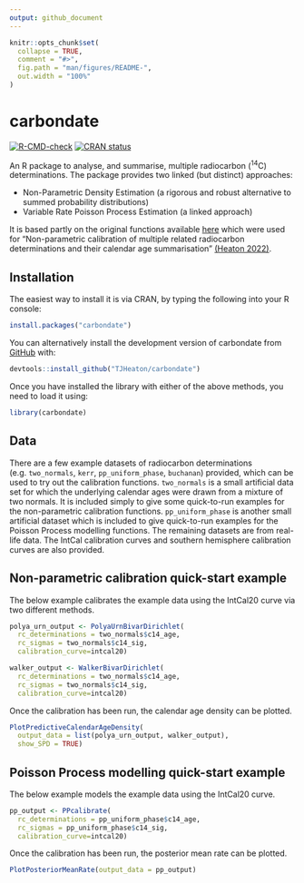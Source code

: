 ```yaml
---
output: github_document
---
```


<!-- README.md is generated from README.Rmd. Please edit that file -->

```r
knitr::opts_chunk$set(
  collapse = TRUE,
  comment = "#>",
  fig.path = "man/figures/README-",
  out.width = "100%"
)
```

# carbondate

<!-- badges: start -->
[![R-CMD-check](https://github.com/TJHeaton/carbondate/actions/workflows/R-CMD-check.yaml/badge.svg)](https://github.com/TJHeaton/carbondate/actions/workflows/R-CMD-check.yaml)
[![CRAN status](https://www.r-pkg.org/badges/version/carbondate)](https://CRAN.R-project.org/package=carbondate)
<!-- badges: end -->

An R package to analyse, and summarise, multiple radiocarbon (^14^C) determinations. The package provides two linked (but distinct) approaches:

- Non-Parametric Density Estimation (a rigorous and robust alternative to summed probability distributions)
- Variable Rate Poisson Process Estimation (a linked approach)

It is based partly on the
original functions available 
[here](https://github.com/TJHeaton/NonparametricCalibration) which were used for 
"Non-parametric calibration of multiple related radiocarbon determinations and 
their calendar age summarisation" [(Heaton 2022)](https://academic.oup.com/jrsssc/article/71/5/1918/7073284).

## Installation

The easiest way to install it is via CRAN, by typing the following into your R console:
``` r
install.packages("carbondate")
```

You can alternatively install the development version of carbondate from
[GitHub](https://github.com/) with:

``` r
devtools::install_github("TJHeaton/carbondate")
```
Once you have installed the library with either of the above methods, you need to load it using:

```r
library(carbondate)
```

## Data

There are a few example datasets of radiocarbon determinations (e.g. `two_normals`, `kerr`, `pp_uniform_phase`, `buchanan`) provided,
which can be used to try out the calibration functions. `two_normals` is a small artificial data set for which the underlying calendar ages were drawn from a mixture
of two normals. It is included simply to give some quick-to-run examples for the non-parametric calibration functions.
`pp_uniform_phase` is another small artificial dataset which is included to give quick-to-run examples for the Poisson Process modelling functions.
The remaining datasets are from real-life data. The IntCal calibration curves and southern hemisphere calibration curves are also provided.

## Non-parametric calibration quick-start example

The below example calibrates the example data using the IntCal20 curve via two different methods.

```r
polya_urn_output <- PolyaUrnBivarDirichlet(
  rc_determinations = two_normals$c14_age,
  rc_sigmas = two_normals$c14_sig,
  calibration_curve=intcal20)

walker_output <- WalkerBivarDirichlet(
  rc_determinations = two_normals$c14_age,
  rc_sigmas = two_normals$c14_sig,
  calibration_curve=intcal20)
```

Once the calibration has been run, the calendar age density can be plotted. 

```r
PlotPredictiveCalendarAgeDensity(
  output_data = list(polya_urn_output, walker_output),
  show_SPD = TRUE)
```

## Poisson Process modelling quick-start example

The below example models the example data using the IntCal20 curve.

```r
pp_output <- PPcalibrate(
  rc_determinations = pp_uniform_phase$c14_age,
  rc_sigmas = pp_uniform_phase$c14_sig,
  calibration_curve=intcal20)
```

Once the calibration has been run, the posterior mean rate can be plotted.

```r
PlotPosteriorMeanRate(output_data = pp_output)
```

